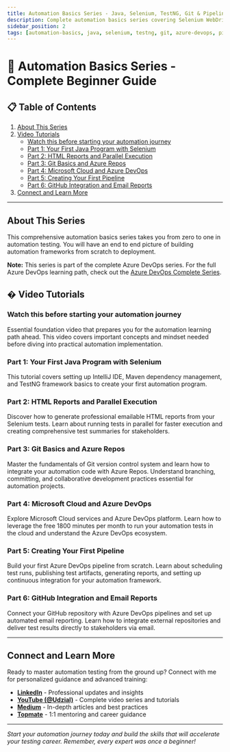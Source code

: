 ```yaml
---
title: Automation Basics Series - Java, Selenium, TestNG, Git & Pipelines
description: Complete automation basics series covering Selenium WebDriver, TestNG framework, Git version control, and Azure DevOps pipeline creation. Perfect for beginners starting their automation testing journey.
sidebar_position: 2
tags: [automation-basics, java, selenium, testng, git, azure-devops, pipeline, automation-framework, beginner-guide]
---
```



# 🚀 Automation Basics Series - Complete Beginner Guide

## 📋 Table of Contents

1. [About This Series](#about-this-series)
2. [Video Tutorials](#-video-tutorials)
   - [Watch this before starting your automation journey](#watch-this-before-starting-your-automation-journey)
   - [Part 1: Your First Java Program with Selenium](#part-1-your-first-java-program-with-selenium)
   - [Part 2: HTML Reports and Parallel Execution](#part-2-html-reports-and-parallel-execution)
   - [Part 3: Git Basics and Azure Repos](#part-3-git-basics-and-azure-repos)
   - [Part 4: Microsoft Cloud and Azure DevOps](#part-4-microsoft-cloud-and-azure-devops)
   - [Part 5: Creating Your First Pipeline](#part-5-creating-your-first-pipeline)
   - [Part 6: GitHub Integration and Email Reports](#part-6-github-integration-and-email-reports)
3. [Connect and Learn More](#connect-and-learn-more)

---

## About This Series

This comprehensive automation basics series takes you from zero to one in automation testing. You will have an end to end picture of building automation frameworks from scratch to deployment.

**Note:** This series is part of the complete Azure DevOps series. For the full Azure DevOps learning path, check out the [Azure DevOps Complete Series](https://gauravkhurana.in/docs/AzureDevOps/azure-devops-complete-series).


## � Video Tutorials

### Watch this before starting your automation journey

Essential foundation video that prepares you for the automation learning path ahead. This video covers important concepts and mindset needed before diving into practical automation implementation.

<YouTubeEmbed 
  videoId="eGlU5dx3ggw" 
  title="Watch this before starting your automation journey" 
/>

### Part 1: Your First Java Program with Selenium

This tutorial covers setting up IntelliJ IDE, Maven dependency management, and TestNG framework basics to create your first automation program.

<YouTubeEmbed 
  videoId="7FDOlXw2Zms" 
  title="Your First Program | Java + Selenium | IntelliJ + Maven + TestNG | ADO series" 
/>

### Part 2: HTML Reports and Parallel Execution

Discover how to generate professional emailable HTML reports from your Selenium tests. Learn about running tests in parallel for faster execution and creating comprehensive test summaries for stakeholders.

<YouTubeEmbed 
  videoId="o_CdVwVqhXY" 
  title="Emailable Html Report | First Selenium Program | Run in Parallel | Summarisation" 
/>

### Part 3: Git Basics and Azure Repos

Master the fundamentals of Git version control system and learn how to integrate your automation code with Azure Repos. Understand branching, committing, and collaborative development practices essential for automation projects.

<YouTubeEmbed 
  videoId="mxPoDxIKt2k" 
  title="Git Basics | Check in code | Azure Repos | Azure Dev Ops" 
/>

### Part 4: Microsoft Cloud and Azure DevOps

Explore Microsoft Cloud services and Azure DevOps platform. Learn how to leverage the free 1800 minutes per month to run your automation tests in the cloud and understand the Azure DevOps ecosystem.

<YouTubeEmbed 
  videoId="3SgLio5AabQ" 
  title="Free 1800 min/month in Microsoft Cloud | AzureDevOps | Lets Run your code" 
/>

### Part 5: Creating Your First Pipeline

Build your first Azure DevOps pipeline from scratch. Learn about scheduling test runs, publishing test artifacts, generating reports, and setting up continuous integration for your automation framework.

<YouTubeEmbed 
  videoId="hBcSK-14cvk" 
  title="Your First Pipeline | AzureDevOps | Scheduling Runs | Publishing Artifacts/Reports" 
/>

### Part 6: GitHub Integration and Email Reports

Connect your GitHub repository with Azure DevOps pipelines and set up automated email reporting. Learn how to integrate external repositories and deliver test results directly to stakeholders via email.

<YouTubeEmbed 
  videoId="ZFaBlTSdDEQ" 
  title="Run your GitHub Code | Report on Email | AzureDevOps Pipeline" 
/>

---

## Connect and Learn More

Ready to master automation testing from the ground up? Connect with me for personalized guidance and advanced training:

- **[LinkedIn](https://www.linkedin.com/in/gauravkhurana/)** - Professional updates and insights
- **[YouTube (@Udzial)](https://www.youtube.com/@Udzial/playlists)** - Complete video series and tutorials
- **[Medium](https://www.medium.com/@gauravkhuraana)** - In-depth articles and best practices
- **[Topmate](https://www.topmate.io/gauravkhurana)** - 1:1 mentoring and career guidance

---

*Start your automation journey today and build the skills that will accelerate your testing career. Remember, every expert was once a beginner!*
